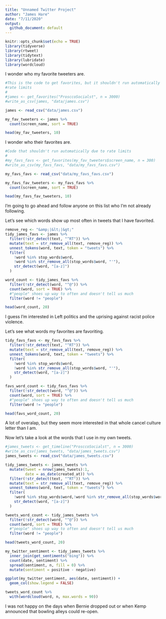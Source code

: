 ```yaml
---
title: "Unnamed Twitter Project"
author: "James Hare"
date: "7/11/2020"
output:
  github_document: default
---
```


```r
knitr::opts_chunk$set(echo = TRUE)
library(tidyverse)
library(rtweet)
library(tidytext)
library(lubridate)
library(wordcloud)
```

I wonder who my favorite tweeters are.

```r
#This is the code to get favorites, but it shouldn't run automatically due to
#rate limits
#
#james <- get_favorites("ProsccoSocialst", n = 3000)
#write_as_csv(james, "data/james.csv")

james <- read_csv("data/james.csv")

my_fav_tweeters <- james %>%
  count(screen_name, sort = TRUE)

head(my_fav_tweeters, 10)
```

I wonder who their favorites are.

```r

#Code that shouldn't run automatically due to rate limits
#
#my_favs_favs <- get_favorites(my_fav_tweeters$screen_name, n = 300)
#write_as_csv(my_favs_favs, "data/my_favs_favs.csv")

my_favs_favs <- read_csv("data/my_favs_favs.csv")

my_favs_fav_tweeters <- my_favs_favs %>%
  count(screen_name, sort = TRUE)

head(my_favs_fav_tweeters, 10)
```

I'm going to go ahead and follow anyone on this list who I'm not already following.

Let's see which words show up most often in tweets that I have favorited.

```r

remove_reg <- "&amp;|&lt;|&gt;"
tidy_james_favs <- james %>%
  filter(!str_detect(text, "^RT")) %>%
  mutate(text = str_remove_all(text, remove_reg)) %>%
  unnest_tokens(word, text, token = "tweets") %>%
  filter(
    !word %in% stop_words$word,
    !word %in% str_remove_all(stop_words$word, "'"),
    str_detect(word, "[a-z]")
  )

word_count <- tidy_james_favs %>%
  filter(!str_detect(word, "^@")) %>%
  count(word, sort = TRUE) %>%
  #"people" shoes up way to often and doesn't tell us much
  filter(word != "people")

head(word_count, 20)
```

I guess I'm interested in Left politics and the uprising against racist police violence.

Let's see what words my favorites are favoriting.

```r

tidy_favs_favs <- my_favs_favs %>%
  filter(!str_detect(text, "^RT")) %>%
  mutate(text = str_remove_all(text, remove_reg)) %>%
  unnest_tokens(word, text, token = "tweets") %>%
  filter(
    !word %in% stop_words$word,
    !word %in% str_remove_all(stop_words$word, "'"),
    str_detect(word, "[a-z]")
  )

favs_word_count <- tidy_favs_favs %>%
  filter(!str_detect(word, "^@")) %>%
  count(word, sort = TRUE) %>%
  #"people" shoes up way to often and doesn't tell us much
  filter(word != "people")

head(favs_word_count, 20)
```

A lot of overalap, but they seem more interested in that whole cancel culture letter than I am.

Now let's take a look at the words that I use in my own tweets.

```r
#james_tweets <- get_timeline("ProsccoSocialst", n = 3000)
#write_as_csv(james_tweets, "data/james_tweets.csv")
james_tweets <- read_csv("data/james_tweets.csv")

tidy_james_tweets <- james_tweets %>%
  mutate(tweet = nrow(james_tweets):1,
         date = as_date(created_at)) %>%
  filter(!str_detect(text, "^RT")) %>%
  mutate(text = str_remove_all(text, remove_reg)) %>%
  unnest_tokens(word, text, token = "tweets") %>%
  filter(
    !word %in% stop_words$word,!word %in% str_remove_all(stop_words$word, "'"),
    str_detect(word, "[a-z]")
  )

tweets_word_count <- tidy_james_tweets %>%
  filter(!str_detect(word, "^@")) %>%
  count(word, sort = TRUE) %>%
  #"people" shoes up way to often and doesn't tell us much
  filter(word != "people")

head(tweets_word_count, 20)

my_twitter_sentiment <- tidy_james_tweets %>%
  inner_join(get_sentiments("bing")) %>%
  count(date, sentiment) %>%
  spread(sentiment, n, fill = 0) %>%
  mutate(sentiment = positive - negative)

ggplot(my_twitter_sentiment, aes(date, sentiment)) +
  geom_col(show.legend = FALSE)

tweets_word_count %>%
  with(wordcloud(word, n, max.words = 90))
```

I was not happy on the days when Bernie dropped out or when Kemp announced that bowling alleys could re-open.


